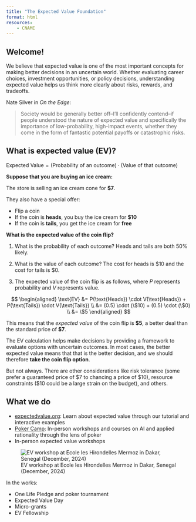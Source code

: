```yaml
---
title: "The Expected Value Foundation"
format: html
resources: 
    - CNAME
---
```

## Welcome! 
We believe that expected value is one of the most important concepts for making better decisions in an uncertain world. Whether evaluating career choices, investment opportunities, or policy decisions, understanding expected value helps us think more clearly about risks, rewards, and tradeoffs.

Nate Silver in *On the Edge*: 

> Society would be generally better off--I'll confidently contend--if people understood the nature of expected value and specifically the importance of low-probability, high-impact events, whether they come in the form of fantastic potential payoffs or catastrophic risks.

## What is expected value (EV)?
$\text{Expected Value} = \text{(Probability of an outcome)} \cdot \text{(Value of that outcome)}$

**Suppose that you are buying an ice cream:**

The store is selling an ice cream cone for **$7**. 

They also have a special offer: 

- Flip a coin
- If the coin is **heads**, you buy the ice cream for **$10**
- If the coin is **tails**, you get the ice cream for **free**

**What is the expected value of the coin flip?**

1. What is the probability of each outcome? Heads and tails are both 50% likely. 

2. What is the value of each outcome? The cost for heads is $10 and the cost for tails is $0. 

3. The expected value of the coin flip is as follows, where $P$ represents probability and $V$ represents value.

$$
\begin{aligned}
\text{EV} &= P(\text{Heads}) \cdot V(\text{Heads}) + P(\text{Tails}) \cdot V(\text{Tails}) \\
   &= (0.5) \cdot (\$10) + (0.5) \cdot (\$0) \\
   &= \$5
\end{aligned}
$$

This means that the *expected value* of the coin flip is **$5**, a better deal than the standard price of **$7**. 

The EV calculation helps make decisions by providing a framework to evaluate options with uncertain outcomes. In most cases, the better expected value means that that is the better decision, and we should therefore **take the coin flip option**. 

But not always. There are other considerations like risk tolerance (some prefer a guaranteed price of $7 to chancing a price of $10), resource constraints ($10 could be a large strain on the budget), and others. 

## What we do
- [expectedvalue.org](https://expectedvalue.org): Learn about expected value through our tutorial and interactive examples
- [Poker Camp](https://poker.camp): In-person workshops and courses on AI and applied rationality through the lens of poker
- In-person expected value workshops

![EV workshop at Ecole les Hirondelles Mermoz in Dakar, Senegal (December, 2024)](assets/dakar1.jpg)

In the works: 

- One Life Pledge and poker tournament
- Expected Value Day
- Micro-grants
- EV Fellowship
